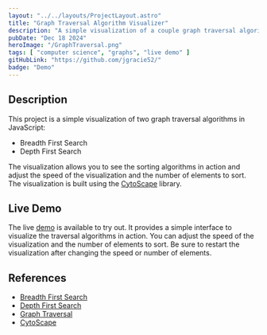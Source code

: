 ```yaml
---
layout: "../../layouts/ProjectLayout.astro"
title: "Graph Traversal Algorithm Visualizer"
description: "A simple visualization of a couple graph traversal algorithms in Javascript."
pubDate: "Dec 18 2024"
heroImage: "/GraphTraversal.png"
tags: [ "computer science", "graphs", "live demo" ]
gitHubLink: "https://github.com/jgracie52/"
badge: "Demo"
---
```


## Description 

This project is a simple visualization of two graph traversal algorithms in JavaScript:

- Breadth First Search
- Depth First Search

The visualization allows you to see the sorting algorithms in action and adjust the speed of the visualization and the number of elements to sort. The visualization is built using the [CytoScape](https://js.cytoscape.org/) library.

## Live Demo

The live <a href="/demos/graphtraversal">demo</a> is available to try out. It provides a simple interface to visualize the traversal algorithms in action. You can adjust the speed of the visualization and the number of elements to sort. Be sure to restart the visualization after changing the speed or number of elements.


## References

- [Breadth First Search](https://en.wikipedia.org/wiki/Breadth-first_search)
- [Depth First Search](https://en.wikipedia.org/wiki/Depth-first_search)
- [Graph Traversal](https://en.wikipedia.org/wiki/Graph_traversal)
- [CytoScape](https://js.cytoscape.org/)